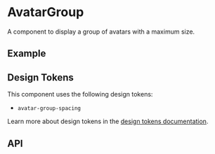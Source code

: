 
<Meta title="Docs/Components/Elements/AvatarGroup" />

# AvatarGroup
A component to display a group of avatars with a maximum size.

## Example
<Canvas sourceState="shown" of={AvatarGroupStories.Basic} />

## Design Tokens
This component uses the following design tokens:

- `avatar-group-spacing`

Learn more about design tokens in the [design tokens documentation](?path=/story/docs-design-tokens-getting-started--page).

## API
<ArgTypes of={AvatarGroup} />
